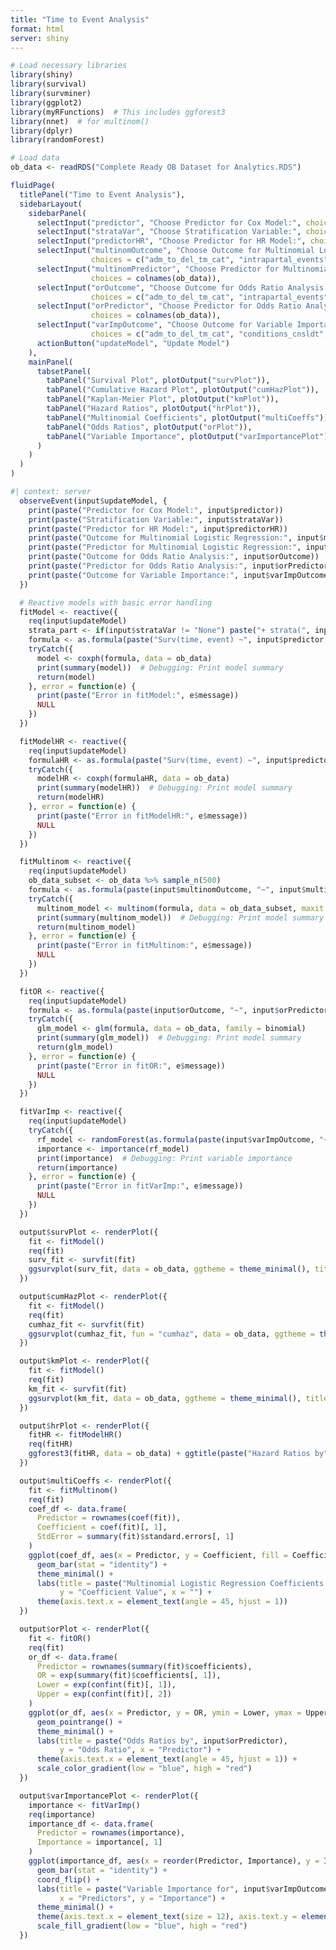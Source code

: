 ```yaml
---
title: "Time to Event Analysis"
format: html
server: shiny
---
```



```r
# Load necessary libraries
library(shiny)
library(survival)
library(survminer)
library(ggplot2)
library(myRFunctions)  # This includes ggforest3
library(nnet)  # for multinom()
library(dplyr)
library(randomForest)

# Load data
ob_data <- readRDS("Complete Ready OB Dataset for Analytics.RDS")

```

```r
fluidPage(
  titlePanel("Time to Event Analysis"),
  sidebarLayout(
    sidebarPanel(
      selectInput("predictor", "Choose Predictor for Cox Model:", choices = colnames(ob_data)),
      selectInput("strataVar", "Choose Stratification Variable:", choices = c("None", colnames(ob_data))),
      selectInput("predictorHR", "Choose Predictor for HR Model:", choices = colnames(ob_data)),
      selectInput("multinomOutcome", "Choose Outcome for Multinomial Logistic Regression:", 
                  choices = c("adm_to_del_tm_cat", "intrapartal_events", "conditions_cnsldt")),
      selectInput("multinomPredictor", "Choose Predictor for Multinomial Logistic Regression:", 
                  choices = colnames(ob_data)),
      selectInput("orOutcome", "Choose Outcome for Odds Ratio Analysis:", 
                  choices = c("adm_to_del_tm_cat", "intrapartal_events", "conditions_cnsldt")),
      selectInput("orPredictor", "Choose Predictor for Odds Ratio Analysis:", 
                  choices = colnames(ob_data)),
      selectInput("varImpOutcome", "Choose Outcome for Variable Importance:", 
                  choices = c("adm_to_del_tm_cat", "conditions_cnsldt", "cluster", "delivery_cnsldt")),
      actionButton("updateModel", "Update Model")
    ),
    mainPanel(
      tabsetPanel(
        tabPanel("Survival Plot", plotOutput("survPlot")),
        tabPanel("Cumulative Hazard Plot", plotOutput("cumHazPlot")),
        tabPanel("Kaplan-Meier Plot", plotOutput("kmPlot")),
        tabPanel("Hazard Ratios", plotOutput("hrPlot")),
        tabPanel("Multinomial Coefficients", plotOutput("multiCoeffs")),
        tabPanel("Odds Ratios", plotOutput("orPlot")),
        tabPanel("Variable Importance", plotOutput("varImportancePlot"))
      )
    )
  )
)

```

```r
#| context: server
  observeEvent(input$updateModel, {
    print(paste("Predictor for Cox Model:", input$predictor))
    print(paste("Stratification Variable:", input$strataVar))
    print(paste("Predictor for HR Model:", input$predictorHR))
    print(paste("Outcome for Multinomial Logistic Regression:", input$multinomOutcome))
    print(paste("Predictor for Multinomial Logistic Regression:", input$multinomPredictor))
    print(paste("Outcome for Odds Ratio Analysis:", input$orOutcome))
    print(paste("Predictor for Odds Ratio Analysis:", input$orPredictor))
    print(paste("Outcome for Variable Importance:", input$varImpOutcome))
  })

  # Reactive models with basic error handling
  fitModel <- reactive({
    req(input$updateModel)
    strata_part <- if(input$strataVar != "None") paste("+ strata(", input$strataVar, ")", sep="") else ""
    formula <- as.formula(paste("Surv(time, event) ~", input$predictor, strata_part))
    tryCatch({
      model <- coxph(formula, data = ob_data)
      print(summary(model))  # Debugging: Print model summary
      return(model)
    }, error = function(e) {
      print(paste("Error in fitModel:", e$message))
      NULL
    })
  })

  fitModelHR <- reactive({
    req(input$updateModel)
    formulaHR <- as.formula(paste("Surv(time, event) ~", input$predictorHR))
    tryCatch({
      modelHR <- coxph(formulaHR, data = ob_data)
      print(summary(modelHR))  # Debugging: Print model summary
      return(modelHR)
    }, error = function(e) {
      print(paste("Error in fitModelHR:", e$message))
      NULL
    })
  })

  fitMultinom <- reactive({
    req(input$updateModel)
    ob_data_subset <- ob_data %>% sample_n(500)
    formula <- as.formula(paste(input$multinomOutcome, "~", input$multinomPredictor))
    tryCatch({
      multinom_model <- multinom(formula, data = ob_data_subset, maxit = 100)
      print(summary(multinom_model))  # Debugging: Print model summary
      return(multinom_model)
    }, error = function(e) {
      print(paste("Error in fitMultinom:", e$message))
      NULL
    })
  })

  fitOR <- reactive({
    req(input$updateModel)
    formula <- as.formula(paste(input$orOutcome, "~", input$orPredictor))
    tryCatch({
      glm_model <- glm(formula, data = ob_data, family = binomial)
      print(summary(glm_model))  # Debugging: Print model summary
      return(glm_model)
    }, error = function(e) {
      print(paste("Error in fitOR:", e$message))
      NULL
    })
  })

  fitVarImp <- reactive({
    req(input$updateModel)
    tryCatch({
      rf_model <- randomForest(as.formula(paste(input$varImpOutcome, "~ .")), data = ob_data)
      importance <- importance(rf_model)
      print(importance)  # Debugging: Print variable importance
      return(importance)
    }, error = function(e) {
      print(paste("Error in fitVarImp:", e$message))
      NULL
    })
  })

  output$survPlot <- renderPlot({
    fit <- fitModel()
    req(fit)
    surv_fit <- survfit(fit)
    ggsurvplot(surv_fit, data = ob_data, ggtheme = theme_minimal(), title = paste("Survival Probability by", input$predictor))
  })

  output$cumHazPlot <- renderPlot({
    fit <- fitModel()
    req(fit)
    cumhaz_fit <- survfit(fit)
    ggsurvplot(cumhaz_fit, fun = "cumhaz", data = ob_data, ggtheme = theme_minimal(), title = paste("Cumulative Hazard by", input$predictor))
  })

  output$kmPlot <- renderPlot({
    fit <- fitModel()
    req(fit)
    km_fit <- survfit(fit)
    ggsurvplot(km_fit, data = ob_data, ggtheme = theme_minimal(), title = paste("Kaplan-Meier Plot by", input$predictor))
  })

  output$hrPlot <- renderPlot({
    fitHR <- fitModelHR()
    req(fitHR)
    ggforest3(fitHR, data = ob_data) + ggtitle(paste("Hazard Ratios by", input$predictorHR))
  })

  output$multiCoeffs <- renderPlot({
    fit <- fitMultinom()
    req(fit)
    coef_df <- data.frame(
      Predictor = rownames(coef(fit)),
      Coefficient = coef(fit)[, 1],
      StdError = summary(fit)$standard.errors[, 1]
    )
    ggplot(coef_df, aes(x = Predictor, y = Coefficient, fill = Coefficient)) +
      geom_bar(stat = "identity") +
      theme_minimal() +
      labs(title = paste("Multinomial Logistic Regression Coefficients by", input$multinomPredictor),
           y = "Coefficient Value", x = "") +
      theme(axis.text.x = element_text(angle = 45, hjust = 1))
  })

  output$orPlot <- renderPlot({
    fit <- fitOR()
    req(fit)
    or_df <- data.frame(
      Predictor = rownames(summary(fit)$coefficients),
      OR = exp(summary(fit)$coefficients[, 1]),
      Lower = exp(confint(fit)[, 1]),
      Upper = exp(confint(fit)[, 2])
    )
    ggplot(or_df, aes(x = Predictor, y = OR, ymin = Lower, ymax = Upper, color = OR)) +
      geom_pointrange() +
      theme_minimal() +
      labs(title = paste("Odds Ratios by", input$orPredictor),
           y = "Odds Ratio", x = "Predictor") +
      theme(axis.text.x = element_text(angle = 45, hjust = 1)) +
      scale_color_gradient(low = "blue", high = "red")
  })

  output$varImportancePlot <- renderPlot({
    importance <- fitVarImp()
    req(importance)
    importance_df <- data.frame(
      Predictor = rownames(importance),
      Importance = importance[, 1]
    )
    ggplot(importance_df, aes(x = reorder(Predictor, Importance), y = Importance, fill = Importance)) +
      geom_bar(stat = "identity") +
      coord_flip() +
      labs(title = paste("Variable Importance for", input$varImpOutcome),
           x = "Predictors", y = "Importance") +
      theme_minimal() +
      theme(axis.text.x = element_text(size = 12), axis.text.y = element_text(size = 12)) +
      scale_fill_gradient(low = "blue", high = "red")
  })

```

